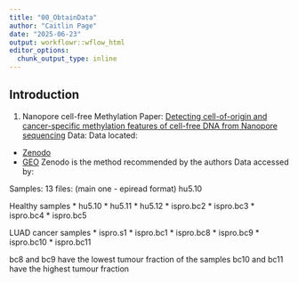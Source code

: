 ```yaml
---
title: "00_ObtainData"
author: "Caitlin Page"
date: "2025-06-23"
output: workflowr::wflow_html
editor_options:
  chunk_output_type: inline
---
```


## Introduction

1. Nanopore cell-free Methylation
Paper: [Detecting cell-of-origin and cancer-specific methylation features of cell-free DNA from Nanopore sequencing](https://genomebiology.biomedcentral.com/articles/10.1186/s13059-022-02710-1#availability-of-data-and-materials)
Data:
Data located:
* [Zenodo](https://zenodo.org/records/6642503)
* [GEO](https://www.ncbi.nlm.nih.gov/geo/query/acc.cgi?acc=GSE185307)
Zenodo is the method recommended by the authors
Data accessed by:

Samples:
13 files:
(main one - epiread format) hu5.10

Healthy samples
* hu5.10
* hu5.11
* hu5.12
* ispro.bc2
* ispro.bc3
* ispro.bc4
* ispro.bc5

LUAD cancer samples
* ispro.s1
* ispro.bc1
* ispro.bc8
* ispro.bc9
* ispro.bc10
* ispro.bc11

bc8 and bc9 have the lowest tumour fraction of the samples
bc10 and bc11 have the highest tumour fraction
